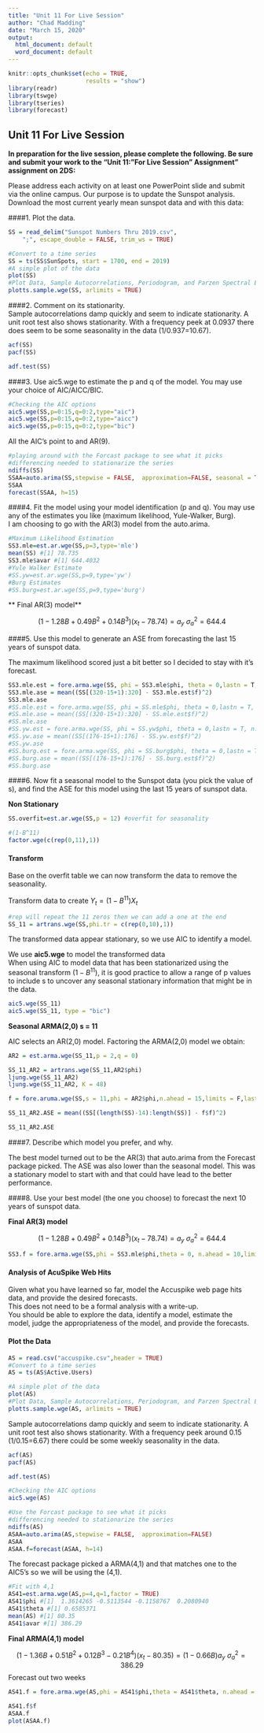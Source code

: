 ```yaml
---
title: "Unit 11 For Live Session"
author: "Chad Madding"
date: "March 15, 2020"
output:
  html_document: default
  word_document: default
---
```


```r
knitr::opts_chunk$set(echo = TRUE,
                      results = "show")
library(readr)
library(tswge)
library(tseries)
library(forecast)
```

## Unit 11 For Live Session

**In preparation for the live session, please complete the following. Be sure and submit your work to the "Unit 11: "For Live Session" Assignment" assignment on 2DS:**  

Please address each activity on at least one PowerPoint slide and submit via the online campus.
Our purpose is to update the Sunspot analysis. Download the most current yearly mean sunspot data and with this data:  

####1. Plot the data.  
```r
SS = read_delim("Sunspot Numbers Thru 2019.csv", 
    ";", escape_double = FALSE, trim_ws = TRUE)

#Convert to a time series
SS = ts(SS$SunSpots, start = 1700, end = 2019)
#A simple plot of the data
plot(SS)
#Plot Data, Sample Autocorrelations, Periodogram, and Parzen Spectral Estimate
plotts.sample.wge(SS, arlimits = TRUE)
```

####2. Comment on its stationarity.  
Sample autocorrelations damp quickly and seem to indicate stationarity. A unit root test also shows stationarity. With a frequency peek at 0.0937 there does seem to be some seasonality in the data (1/0.937=10.67).  
```r
acf(SS)
pacf(SS)
```
```r
adf.test(SS)
```

####3. Use aic5.wge to estimate the p and q of the model. You may use your choice of AIC/AICC/BIC.  
```r
#Checking the AIC options
aic5.wge(SS,p=0:15,q=0:2,type="aic")
aic5.wge(SS,p=0:15,q=0:2,type="aicc")
aic5.wge(SS,p=0:15,q=0:2,type="bic")
```
All the AIC's point to and AR(9).  

```r
#playing around with the Forcast package to see what it picks
#differencing needed to stationarize the series
ndiffs(SS)
SSAA=auto.arima(SS,stepwise = FALSE,  approximation=FALSE, seasonal = TRUE, stationary = TRUE)
SSAA
forecast(SSAA, h=15)
```

####4. Fit the model using your model identification (p and q). You may use any of the estimates you like (maximum likelihood, Yule-Walker, Burg).  
I am choosing to go with the AR(3) model from the auto.arima.  
```r
#Maximum Likelihood Estimation
SS3.mle=est.ar.wge(SS,p=3,type='mle')
mean(SS) #[1] 78.735
SS3.mle$avar #[1] 644.4032
#Yule Walker Estimate
#SS.yw=est.ar.wge(SS,p=9,type='yw')
#Burg Estimates
#SS.burg=est.ar.wge(SS,p=9,type='burg')
```

** Final AR(3) model**  

$$(1-1.28B+0.49B^2+0.14B^3)(x_t-78.74)=a_y\  \sigma^2_a=644.4$$

####5. Use this model to generate an ASE from forecasting the last 15 years of sunspot data.  

The maximum likelihood scored just a bit better so I decided to stay with it's forecast.  

```r
SS3.mle.est = fore.arma.wge(SS, phi = SS3.mle$phi, theta = 0,lastn = T, n.ahead = 15)
SS3.mle.ase = mean((SS[(320-15+1):320] - SS3.mle.est$f)^2)
SS3.mle.ase
#SS.mle.est = fore.arma.wge(SS, phi = SS.mle$phi, theta = 0,lastn = T, n.ahead = 15)
#SS.mle.ase = mean((SS[(320-15+1):320] - SS.mle.est$f)^2)
#SS.mle.ase
#SS.yw.est = fore.arma.wge(SS, phi = SS.yw$phi, theta = 0,lastn = T, n.ahead = 15)
#SS.yw.ase = mean((SS[(176-15+1):176] - SS.yw.est$f)^2)
#SS.yw.ase
#SS.burg.est = fore.arma.wge(SS, phi = SS.burg$phi, theta = 0,lastn = T, n.ahead = 15)
#SS.burg.ase = mean((SS[(176-15+1):176] - SS.burg.est$f)^2)
#SS.burg.ase
```

####6. Now fit a seasonal model to the Sunspot data (you pick the value of s), and find the ASE for this model using the last 15 years of sunspot data.  

**Non Stationary**  

```r
SS.overfit=est.ar.wge(SS,p = 12) #overfit for seasonality
```

```r
#(1-B^11)
factor.wge(c(rep(0,11),1))
```
#### Transform  

Base on the overfit table we can now transform the data to remove the seasonality.  

Transform data to create $Y_t=(1-B^{11})X_t$  

```r
#rep will repeat the 11 zeros then we can add a one at the end
SS_11 = artrans.wge(SS,phi.tr = c(rep(0,10),1))
```

The transformed data appear stationary, so we use AIC to identify a model.

We use **aic5.wge** to model the transformed data  
When using AIC to model data that has been stationarized using the seasonal transform $(1-B^{11})$, it is good practice to allow a range of p values to include s to uncover any seasonal stationary information that might be in the data.

```r
aic5.wge(SS_11)
aic5.wge(SS_11, type = "bic")
```

**Seasonal ARMA(2,0) s = 11**  

AIC selects an AR(2,0) model. Factoring the ARMA(2,0) model we obtain:  

```r
AR2 = est.arma.wge(SS_11,p = 2,q = 0)
```

```r
SS_11_AR2 = artrans.wge(SS_11,AR2$phi)
ljung.wge(SS_11_AR2)
ljung.wge(SS_11_AR2, K = 48)
```

```r
f = fore.aruma.wge(SS,s = 11,phi = AR2$phi,n.ahead = 15,limits = F,lastn = TRUE)

SS_11_AR2.ASE = mean((SS[(length(SS)-14):length(SS)] - f$f)^2)

SS_11_AR2.ASE
```

####7. Describe which model you prefer, and why.  

The best model turned out to be the AR(3) that auto.arima from the Forecast package picked. The ASE was also lower than the seasonal model. This was a stationary model to start with and that could have lead to the better performance.  

####8. Use your best model (the one you choose) to forecast the next 10 years of sunspot data.  

**Final AR(3) model**  
  
$$(1-1.28B+0.49B^2+0.14B^3)(x_t-78.74)=a_y\  \sigma^2_a=644.4$$  

```r
SS3.f = fore.arma.wge(SS,phi = SS3.mle$phi,theta = 0, n.ahead = 10,limits = F, lastn = F)
```

#### Analysis of AcuSpike Web Hits

Given what you have learned so far, model the Accuspike web page hits data, and provide the desired forecasts.  
This does not need to be a formal analysis with a write-up.  
You should be able to explore the data, identify a model, estimate the model, judge the appropriateness of the model, and provide the forecasts.  

#### Plot the Data
```r
AS = read.csv("accuspike.csv",header = TRUE)
#Convert to a time series
AS = ts(AS$Active.Users)
```

```r
#A simple plot of the data
plot(AS)
#Plot Data, Sample Autocorrelations, Periodogram, and Parzen Spectral Estimate
plotts.sample.wge(AS, arlimits = TRUE)
```

Sample autocorrelations damp quickly and seem to indicate stationarity. A unit root test also shows stationarity. With a frequency peek around 0.15 (1/0.15=6.67) there could be some weekly seasonality in the data.  

```r
acf(AS)
pacf(AS)
```

```r
adf.test(AS)
```

```r
#Checking the AIC options
aic5.wge(AS)
```

```r
#Use the Forcast package to see what it picks
#differencing needed to stationarize the series
ndiffs(AS)
ASAA=auto.arima(AS,stepwise = FALSE,  approximation=FALSE)
ASAA
ASAA.f=forecast(ASAA, h=14)
```

The forecast package picked a ARMA(4,1) and that matches one to the AIC5's so we will be using the (4,1).
```r
#Fit with 4,1
AS41=est.arma.wge(AS,p=4,q=1,factor = TRUE)
AS41$phi #[1]  1.3614265 -0.5113544 -0.1158767  0.2080940
AS41$theta #[1] 0.6585371
mean(AS) #[1] 80.35
AS41$avar #[1] 386.29
```

**Final ARMA(4,1) model**  

$$(1-1.36B+0.51B^2+0.12B^3-0.21B^4)(x_t-80.35)=(1-0.66B)a_y\  \sigma^2_a=386.29$$
Forecast out two weeks

```r
AS41.f = fore.arma.wge(AS,phi = AS41$phi,theta = AS41$theta, n.ahead = 14,limits = F, lastn = F)
```

```r
AS41.f$f
ASAA.f
plot(ASAA.f)
```

